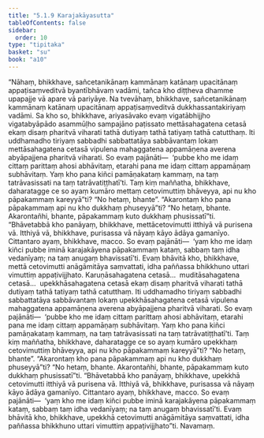 ```yaml
---
title: "5.1.9 Karajakāyasutta"
tableOfContents: false
sidebar:
  order: 10
type: "tipitaka"
basket: "su"
book: "a10"
---
```



<DynamicBreadcrumb />

<Division number="219" book="a10">

<Paragraph number="1488" book="a10">
“Nāhaṃ, bhikkhave, sañcetanikānaṃ kammānaṃ katānaṃ upacitānaṃ appaṭisaṃveditvā byantībhāvaṃ vadāmi, tañca kho diṭṭheva dhamme upapajje vā apare vā pariyāye. Na tvevāhaṃ, bhikkhave, sañcetanikānaṃ kammānaṃ katānaṃ upacitānaṃ appaṭisaṃveditvā dukkhassantakiriyaṃ vadāmi.
</Paragraph>

<Paragraph number="1489" book="a10">
Sa kho so, bhikkhave, ariyasāvako evaṃ vigatābhijjho vigatabyāpādo asammūḷho sampajāno paṭissato mettāsahagatena cetasā ekaṃ disaṃ pharitvā viharati tathā dutiyaṃ tathā tatiyaṃ tathā catutthaṃ. Iti uddhamadho tiriyaṃ sabbadhi sabbattatāya sabbāvantaṃ lokaṃ mettāsahagatena cetasā vipulena mahaggatena appamāṇena averena abyāpajjena pharitvā viharati.
</Paragraph>

<Paragraph number="1490" book="a10">
So evaṃ pajānāti—  ‘pubbe kho me idaṃ cittaṃ parittaṃ ahosi abhāvitaṃ, etarahi pana me idaṃ cittaṃ appamāṇaṃ subhāvitaṃ. Yaṃ kho pana kiñci pamāṇakataṃ kammaṃ, na taṃ tatrāvasissati na taṃ tatrāvatiṭṭhatī’ti.
</Paragraph>

<Paragraph number="1491" book="a10">
Taṃ kiṃ maññatha, bhikkhave, daharatagge ce so ayaṃ kumāro mettaṃ cetovimuttiṃ bhāveyya, api nu kho pāpakammaṃ kareyyā”ti? “No hetaṃ, bhante”.
</Paragraph>

<Paragraph number="1492" book="a10">
“Akarontaṃ kho pana pāpakammaṃ api nu kho dukkhaṃ phuseyyā”ti? “No hetaṃ, bhante. Akarontañhi, bhante, pāpakammaṃ kuto dukkhaṃ phusissatī”ti.
</Paragraph>

<Paragraph number="1493" book="a10">
“Bhāvetabbā kho panāyaṃ, bhikkhave, mettācetovimutti itthiyā vā purisena vā. Itthiyā vā, bhikkhave, purisassa vā nāyaṃ kāyo ādāya gamanīyo. Cittantaro ayaṃ, bhikkhave, macco. So evaṃ pajānāti—  ‘yaṃ kho me idaṃ kiñci pubbe iminā karajakāyena pāpakammaṃ kataṃ, sabbaṃ taṃ idha vedanīyaṃ; na taṃ anugaṃ bhavissatī’ti. Evaṃ bhāvitā kho, bhikkhave, mettā cetovimutti anāgāmitāya saṃvattati, idha paññassa bhikkhuno uttari vimuttiṃ appaṭivijjhato.
</Paragraph>

<Paragraph number="1494" book="a10">
Karuṇāsahagatena cetasā…  muditāsahagatena cetasā…  upekkhāsahagatena cetasā ekaṃ disaṃ pharitvā viharati tathā dutiyaṃ tathā tatiyaṃ tathā catutthaṃ. Iti uddhamadho tiriyaṃ sabbadhi sabbattatāya sabbāvantaṃ lokaṃ upekkhāsahagatena cetasā vipulena mahaggatena appamāṇena averena abyāpajjena pharitvā viharati.
</Paragraph>

<Paragraph number="1495" book="a10">
So evaṃ pajānāti—  ‘pubbe kho me idaṃ cittaṃ parittaṃ ahosi abhāvitaṃ, etarahi pana me idaṃ cittaṃ appamāṇaṃ subhāvitaṃ. Yaṃ kho pana kiñci pamāṇakataṃ kammaṃ, na taṃ tatrāvasissati na taṃ tatrāvatiṭṭhatī’ti.
</Paragraph>

<Paragraph number="1496" book="a10">
Taṃ kiṃ maññatha, bhikkhave, daharatagge ce so ayaṃ kumāro upekkhaṃ cetovimuttiṃ bhāveyya, api nu kho pāpakammaṃ kareyyā”ti? “No hetaṃ, bhante”.
</Paragraph>

<Paragraph number="1497" book="a10">
“Akarontaṃ kho pana pāpakammaṃ api nu kho dukkhaṃ phuseyyā”ti? “No hetaṃ, bhante. Akarontañhi, bhante, pāpakammaṃ kuto dukkhaṃ phusissatī”ti.
</Paragraph>

<Paragraph number="1498" book="a10">
“Bhāvetabbā kho panāyaṃ, bhikkhave, upekkhā cetovimutti itthiyā vā purisena vā. Itthiyā vā, bhikkhave, purisassa vā nāyaṃ kāyo ādāya gamanīyo. Cittantaro ayaṃ, bhikkhave, macco. So evaṃ pajānāti—  ‘yaṃ kho me idaṃ kiñci pubbe iminā karajakāyena pāpakammaṃ kataṃ, sabbaṃ taṃ idha vedanīyaṃ; na taṃ anugaṃ bhavissatī’ti. Evaṃ bhāvitā kho, bhikkhave, upekkhā cetovimutti anāgāmitāya saṃvattati, idha paññassa bhikkhuno uttari vimuttiṃ appaṭivijjhato”ti.

</Paragraph>
</Division>

<Paragraph number="1499" type="center" book="a10">
Navamaṃ.
</Paragraph>